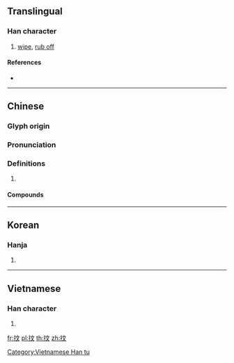 ==Translingual==

===Han character===
{{Han char|rn=64|rad=手|as=04|sn=7|four=50041|canj=QYK|ids=⿰扌文}}

# [[wipe]], [[rub off]]

====References====
* {{Han ref|kx=0420.150|dkj=11868|dj=0767.160|hdz=31843.030|uh=6286|ud=25222|bh=A7EE|bd=42990}}

----

==Chinese==
{{zh-forms}}

===Glyph origin===
{{Han etym}}

===Pronunciation===
{{zh-pron
|m=抆
|c=man5
|mc=y
|oc=y
|cat=
}}

===Definitions===
{{zh-hanzi}}

# {{rfdef|zh}}

====Compounds====
{{zh-der|抆拭|抆淚}}

----

==Korean==

===Hanja===
{{ko-hanja|hangeul=문|eumhun=|rv=mun|mr=mun|y=mun}}

# {{defn|lang=ko|sort=手04}}

----

==Vietnamese==

===Han character===
{{vi-readings|rs=手04|hanviet=[[vặn]], [[vấn]], [[vẫn]]}}

# {{defn|vi|sort=手04}}

[[Category:Vietnamese Han tu]]

[[fr:抆]]
[[pl:抆]]
[[th:抆]]
[[zh:抆]]